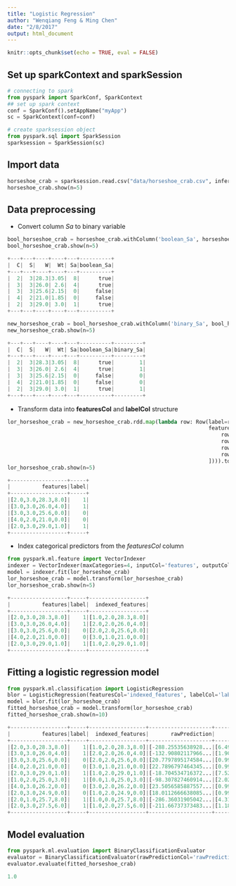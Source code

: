 ```yaml
---
title: "Logistic Regression"
author: "Wenqiang Feng & Ming Chen"
date: "2/8/2017"
output: html_document
---
```


```r
knitr::opts_chunk$set(echo = TRUE, eval = FALSE)
```

## Set up sparkContext and sparkSession

```python
# connecting to spark
from pyspark import SparkConf, SparkContext
## set up spark context
conf = SparkConf().setAppName("myApp")
sc = SparkContext(conf=conf)

# create sparksession object
from pyspark.sql import SparkSession
sparksession = SparkSession(sc)
```

## Import data
```python
horseshoe_crab = sparksession.read.csv("data/horseshoe_crab.csv", inferSchema=True, header=True)
horseshoe_crab.show(n=5)
```

## Data preprocessing

* Convert column *Sa* to binary variable

```python
bool_horseshoe_crab = horseshoe_crab.withColumn('boolean_Sa', horseshoe_crab['Sa'].cast('boolean'))
bool_horseshoe_crab.show(n=5)
```

```python
+---+---+----+----+---+----------+
|  C|  S|   W|  Wt| Sa|boolean_Sa|
+---+---+----+----+---+----------+
|  2|  3|28.3|3.05|  8|      true|
|  3|  3|26.0| 2.6|  4|      true|
|  3|  3|25.6|2.15|  0|     false|
|  4|  2|21.0|1.85|  0|     false|
|  2|  3|29.0| 3.0|  1|      true|
+---+---+----+----+---+----------+
```

```python
new_horseshoe_crab = bool_horseshoe_crab.withColumn('binary_Sa', bool_horseshoe_crab['boolean_Sa'].cast('integer'))
new_horseshoe_crab.show(n=5)
```

```python
+---+---+----+----+---+----------+---------+
|  C|  S|   W|  Wt| Sa|boolean_Sa|binary_Sa|
+---+---+----+----+---+----------+---------+
|  2|  3|28.3|3.05|  8|      true|        1|
|  3|  3|26.0| 2.6|  4|      true|        1|
|  3|  3|25.6|2.15|  0|     false|        0|
|  4|  2|21.0|1.85|  0|     false|        0|
|  2|  3|29.0| 3.0|  1|      true|        1|
+---+---+----+----+---+----------+---------+
```

* Transform data into **featuresCol** and **labelCol** structure

```python
lor_horseshoe_crab = new_horseshoe_crab.rdd.map(lambda row: Row(label=row['binary_Sa'], 
                                                                features=Vectors.dense([
                                                                    row['C'],
                                                                    row['S'],
                                                                    row['W'],
                                                                    row['Sa']
                                                                ]))).toDF()
lor_horseshoe_crab.show(n=5)
```

```python
+------------------+-----+
|          features|label|
+------------------+-----+
|[2.0,3.0,28.3,8.0]|    1|
|[3.0,3.0,26.0,4.0]|    1|
|[3.0,3.0,25.6,0.0]|    0|
|[4.0,2.0,21.0,0.0]|    0|
|[2.0,3.0,29.0,1.0]|    1|
+------------------+-----+
```

* Index categorical predictors from the *featuresCol* column

```python
from pyspark.ml.feature import VectorIndexer
indexer = VectorIndexer(maxCategories=4, inputCol='features', outputCol='indexed_features')
model = indexer.fit(lor_horseshoe_crab)
lor_horseshoe_crab = model.transform(lor_horseshoe_crab)
lor_horseshoe_crab.show(n=5)
```

```python
+------------------+-----+------------------+
|          features|label|  indexed_features|
+------------------+-----+------------------+
|[2.0,3.0,28.3,8.0]|    1|[1.0,2.0,28.3,8.0]|
|[3.0,3.0,26.0,4.0]|    1|[2.0,2.0,26.0,4.0]|
|[3.0,3.0,25.6,0.0]|    0|[2.0,2.0,25.6,0.0]|
|[4.0,2.0,21.0,0.0]|    0|[3.0,1.0,21.0,0.0]|
|[2.0,3.0,29.0,1.0]|    1|[1.0,2.0,29.0,1.0]|
+------------------+-----+------------------+
```

## Fitting a logistic regression model

```python
from pyspark.ml.classification import LogisticRegression
blor = LogisticRegression(featuresCol='indexed_features', labelCol='label', family='binomial')
model = blor.fit(lor_horseshoe_crab)
fitted_horseshoe_crab = model.transform(lor_horseshoe_crab)
fitted_horseshoe_crab.show(n=10)
```

```python
+------------------+-----+------------------+--------------------+--------------------+----------+
|          features|label|  indexed_features|       rawPrediction|         probability|prediction|
+------------------+-----+------------------+--------------------+--------------------+----------+
|[2.0,3.0,28.3,8.0]|    1|[1.0,2.0,28.3,8.0]|[-288.25535638928...|[6.49066718846447...|       1.0|
|[3.0,3.0,26.0,4.0]|    1|[2.0,2.0,26.0,4.0]|[-132.90802117966...|[1.90011462630290...|       1.0|
|[3.0,3.0,25.6,0.0]|    0|[2.0,2.0,25.6,0.0]|[20.7797895174584...|[0.99999999905495...|       0.0|
|[4.0,2.0,21.0,0.0]|    0|[3.0,1.0,21.0,0.0]|[22.7896797464345...|[0.99999999987336...|       0.0|
|[2.0,3.0,29.0,1.0]|    1|[1.0,2.0,29.0,1.0]|[-18.704534716372...|[7.52876571755532...|       1.0|
|[1.0,2.0,25.0,3.0]|    1|[0.0,1.0,25.0,3.0]|[-98.307827460914...|[2.02047278868102...|       1.0|
|[4.0,3.0,26.2,0.0]|    0|[3.0,2.0,26.2,0.0]|[23.5056585887557...|[0.99999999993810...|       0.0|
|[2.0,3.0,24.9,0.0]|    0|[1.0,2.0,24.9,0.0]|[18.0112666638085...|[0.99999998494064...|       0.0|
|[2.0,1.0,25.7,8.0]|    1|[1.0,0.0,25.7,8.0]|[-286.36031905042...|[4.31810899519184...|       1.0|
|[2.0,3.0,27.5,6.0]|    1|[1.0,2.0,27.5,6.0]|[-211.66737373483...|[1.18584407502355...|       1.0|
+------------------+-----+------------------+--------------------+--------------------+----------+
```

## Model evaluation

```python
from pyspark.ml.evaluation import BinaryClassificationEvaluator
evaluator = BinaryClassificationEvaluator(rawPredictionCol='rawPrediction')
evaluator.evaluate(fitted_horseshoe_crab)
```

```python
1.0
```


